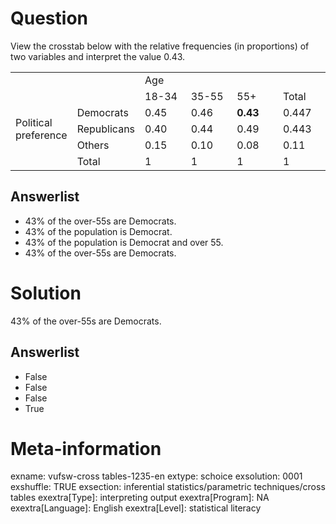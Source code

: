 Question
========
View the crosstab below with the relative frequencies (in proportions)
of two variables and interpret the value 0.43.  
  

<table class="tvcss_2 tvcss_3" style="width:100%;">
<colgroup>
<col style="width: 16%" />
<col style="width: 16%" />
<col style="width: 16%" />
<col style="width: 16%" />
<col style="width: 16%" />
<col style="width: 16%" />
</colgroup>
<tbody>
<tr class="odd">
<td class="tvcss_4"><br />
</td>
<td class="tvcss_5"><br />
</td>
<td colspan="3" class="tvcss_6 tvcss_7">Age<br />
</td>
<td class="tvcss_8"><br />
</td>
</tr>
<tr class="even">
<td class="tvcss_4"><br />
</td>
<td class="tvcss_5"><br />
</td>
<td class="tvcss_9">18-34<br />
</td>
<td class="tvcss_10">35-55<br />
</td>
<td class="tvcss_11">55+<br />
</td>
<td class="tvcss_8">Total<br />
</td>
</tr>
<tr class="odd">
<td rowspan="3" class="tvcss_4">Political preference<br />
</td>
<td class="tvcss_5">Democrats<br />
</td>
<td class="tvcss_9">0.45<br />
</td>
<td class="tvcss_10">0.46<br />
</td>
<td class="tvcss_11"><strong>0.43</strong><br />
</td>
<td class="tvcss_8">0.447<br />
</td>
</tr>
<tr class="even">
<td class="tvcss_5">Republicans<br />
</td>
<td class="tvcss_9">0.40<br />
</td>
<td class="tvcss_10">0.44<br />
</td>
<td class="tvcss_11">0.49<br />
</td>
<td class="tvcss_8">0.443<br />
</td>
</tr>
<tr class="odd">
<td class="tvcss_5">Others<br />
</td>
<td class="tvcss_9">0.15<br />
</td>
<td class="tvcss_10">0.10<br />
</td>
<td class="tvcss_11">0.08<br />
</td>
<td class="tvcss_8">0.11<br />
</td>
</tr>
<tr class="even">
<td class="tvcss_4"><br />
</td>
<td class="tvcss_5">Total<br />
</td>
<td class="tvcss_9">1<br />
</td>
<td class="tvcss_10">1<br />
</td>
<td class="tvcss_11">1<br />
</td>
<td class="tvcss_8">1<br />
</td>
</tr>
</tbody>
</table>

Answerlist
----------
* 43% of the over-55s are Democrats.
* 43% of the population is Democrat.
* 43% of the population is Democrat and over 55.
* 43% of the over-55s are Democrats.

Solution
========





43% of the over-55s are Democrats.

Answerlist
----------
* False
* False
* False
* True

Meta-information
================
exname: vufsw-cross tables-1235-en
extype: schoice
exsolution: 0001
exshuffle: TRUE
exsection: inferential statistics/parametric techniques/cross tables
exextra[Type]: interpreting output
exextra[Program]: NA
exextra[Language]: English
exextra[Level]: statistical literacy

